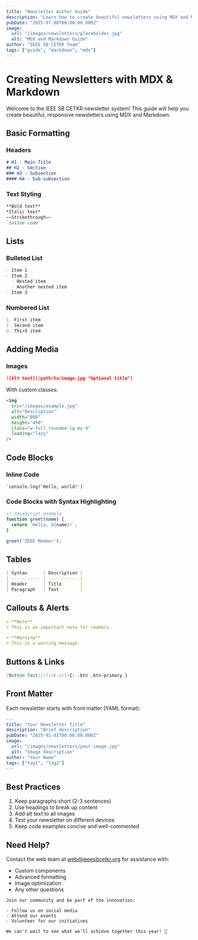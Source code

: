 ```yaml
---
title: "Newsletter Author Guide"
description: "Learn how to create beautiful newsletters using MDX and Markdown"
pubDate: "2025-07-08T00:00:00.000Z"
image:
  url: "/images/newsletters/placeholder.jpg"
  alt: "MDX and Markdown Guide"
author: "IEEE SB CETKR Team"
tags: ["guide", "markdown", "mdx"]
---
```


# Creating Newsletters with MDX & Markdown

Welcome to the IEEE SB CETKR newsletter system! This guide will help you create beautiful, responsive newsletters using MDX and Markdown.

## Basic Formatting

### Headers
```markdown
# H1 - Main Title
## H2 - Section
### H3 - Subsection
#### H4 - Sub-subsection
```

### Text Styling
```markdown
**Bold text**  
*Italic text*  
~~Strikethrough~~  
`inline code`
```

## Lists

### Bulleted List
```markdown
- Item 1
- Item 2
  - Nested item
  - Another nested item
- Item 3
```

### Numbered List
```markdown
1. First item
2. Second item
3. Third item
```

## Adding Media

### Images
```markdown
![Alt text](/path/to/image.jpg "Optional title")
```

With custom classes:
```markdown
<img 
  src="/images/example.jpg" 
  alt="Description"
  width="800"
  height="450"
  class="w-full rounded-lg my-4"
  loading="lazy"
/>
```

## Code Blocks

### Inline Code
`` `console.log('Hello, world!')` ``

### Code Blocks with Syntax Highlighting
```js
// JavaScript example
function greet(name) {
  return `Hello, ${name}!`;
}

greet('IEEE Member');
```

## Tables

```markdown
| Syntax      | Description |
| ----------- | ----------- |
| Header      | Title       |
| Paragraph   | Text        |
```

## Callouts & Alerts

```markdown
> **Note**  
> This is an important note for readers.

> **Warning**  
> This is a warning message.
```

## Buttons & Links

```markdown
[Button Text](/link-url){: .btn .btn-primary }
```

## Front Matter

Each newsletter starts with front matter (YAML format):

```yaml
---
title: "Your Newsletter Title"
description: "Brief description"
pubDate: "2025-01-01T00:00:00.000Z"
image:
  url: "/images/newsletters/your-image.jpg"
  alt: "Image description"
author: "Your Name"
tags: ["tag1", "tag2"]
---
```

## Best Practices

1. Keep paragraphs short (2-3 sentences)
2. Use headings to break up content
3. Add alt text to all images
4. Test your newsletter on different devices
5. Keep code examples concise and well-commented

## Need Help?

Contact the web team at [web@ieeesbcetkr.org](mailto:web@ieeesbcetkr.org) for assistance with:
- Custom components
- Advanced formatting
- Image optimization
- Any other questions
```
Join our community and be part of the innovation:

- Follow us on social media
- Attend our events
- Volunteer for our initiatives

We can't wait to see what we'll achieve together this year! 🚀
